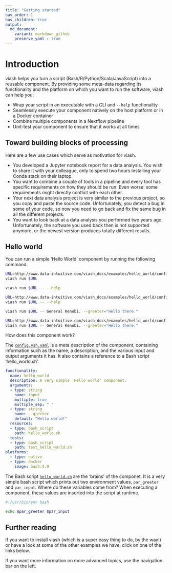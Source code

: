```yaml
---
title: "Getting started"
nav_order: 1
has_children: true
output:
  md_document:
    variant: markdown_github
    preserve_yaml : true
---
```


# Introduction

viash helps you turn a script (Bash/R/Python/Scala/JavaScript) into a reusable component. 
By providing some meta-data regarding its functionality and
the platform on which you want to run the software, viash can help you:

* Wrap your script in an executable with a CLI and `--help` functionality
* Seamlessly execute your component natively on the host platform or in a Docker container
* Combine multiple components in a Nextflow pipeline
* Unit-test your component to ensure that it works at all times

## Toward building blocks of processing

Here are a few use cases which serve as motivation for viash.

* You developed a Jupyter notebook report for a data analysis. You wish to share it with your colleague, only to spend two hours installing your Conda stack on their laptop.
* You want to combine a couple of tools in a pipeline and every tool has specific requirements on how they should be run. Even worse: some requirements might directly conflict with each other.
* Your next data analysis project is very similar to the previous project, so you copy and paste the source code. Unfortunately, you detect a bug in some of your code, so now you need to go back and fix the same bug in all the different projects.
* You want to look back at a data analysis you performed two years ago. Unfortunately, the software you used back then is not supported anymore, or the newest version produces totally different results.

## Hello world

You can run a simple 'Hello World' component by running the following command.

```bash
URL=http://www.data-intuitive.com/viash_docs/examples/hello_world/config.vsh.yaml
viash run $URL
```
```bash
viash run $URL -- --help
```
```bash
URL=http://www.data-intuitive.com/viash_docs/examples/hello_world/config.vsh.yaml
viash run $URL -- --help
```
```bash
viash run $URL -- General Kenobi. --greeter="Hello there."
```
```bash
URL=http://www.data-intuitive.com/viash_docs/examples/hello_world/config.vsh.yaml
viash run $URL -- General Kenobi. --greeter="Hello there."
```

How does this component work?

The [`config.vsh.yaml`](http://www.data-intuitive.com/viash_docs/examples/hello_world/config.vsh.yaml) is a meta description of the component, containing information such as the name, a description, and the various input and output arguments it has. It also contains a reference to a Bash script 'hello_world.sh'.

```yaml
functionality:
  name: hello_world
  description: A very simple 'Hello world' component.
  arguments:
  - type: string
    name: input
    multiple: true
    multiple_sep: " "
  - type: string
    name: --greeter
    default: "Hello world!"
  resources:
  - type: bash_script
    path: hello_world.sh
  tests:
  - type: bash_script
    path: test_hello_world.sh
platforms:
  - type: native
  - type: docker
    image: bash:4.0
```

The Bash script [`hello_world.sh`](http://www.data-intuitive.com/viash_docs/examples/hello_world/hello_world.sh) are the 'brains' of the componet. It is a very simple bash script which prints out two environment values, `par_greeter` and `par_input`. Where do these variables come from? When executing a component, these values are inserted into the script at runtime.

```bash
#!/usr/bin/env bash

echo $par_greeter $par_input
```

## Further reading
If you want to install viash (which is a super easy thing to do, by the way!) or have a look at some of the other examples we have, click on one of the links below.

If you want more information on more advanced topics, use the navigation bar on the left.
